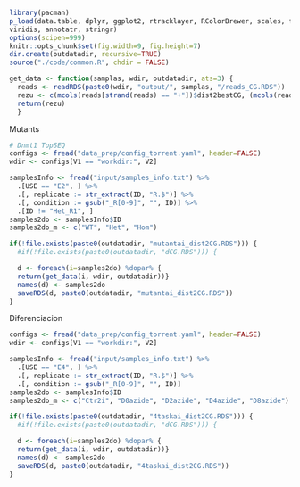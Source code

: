 ```r
library(pacman)
p_load(data.table, dplyr, ggplot2, rtracklayer, RColorBrewer, scales, foreach, 
viridis, annotatr, stringr)
options(scipen=999)
knitr::opts_chunk$set(fig.width=9, fig.height=7)
dir.create(outdatadir, recursive=TRUE)
source("./code/common.R", chdir = FALSE)

get_data <- function(samplas, wdir, outdatadir, ats=3) {
  reads <- readRDS(paste0(wdir, "output/", samplas, "/reads_CG.RDS"))
  rezu <- c(mcols(reads[strand(reads) == "+"])$dist2bestCG, (mcols(reads[strand(reads) == "-"])$dist2bestCG * (-1))) %>% table 
  return(rezu)
  } 
```

###############################################################################
###############################################################################
################### Mutants
###############################################################################
###############################################################################

```r
# Dnmt1 TopSEQ
configs <- fread("data_prep/config_torrent.yaml", header=FALSE) 
wdir <- configs[V1 == "workdir:", V2]

samplesInfo <- fread("input/samples_info.txt") %>% 
  .[USE == "E2", ] %>% 
  .[, replicate := str_extract(ID, "R.$")] %>% 
  .[, condition := gsub("_R[0-9]", "", ID)] %>% 
  .[ID != "Het_R1", ]
samples2do <- samplesInfo$ID
samples2do_m <- c("WT", "Het", "Hom")

if(!file.exists(paste0(outdatadir, "mutantai_dist2CG.RDS"))) {
  #if(!file.exists(paste0(outdatadir, "dCG.RDS"))) {

  d <- foreach(i=samples2do) %dopar% {
  return(get_data(i, wdir, outdatadir))}
  names(d) <- samples2do
  saveRDS(d, paste0(outdatadir, "mutantai_dist2CG.RDS"))
} 
```

###############################################################################
###############################################################################
################### Diferenciacion
###############################################################################
###############################################################################

```r
configs <- fread("data_prep/config_torrent.yaml", header=FALSE) 
wdir <- configs[V1 == "workdir:", V2]

samplesInfo <- fread("input/samples_info.txt") %>% 
  .[USE == "E4", ] %>% 
  .[, replicate := str_extract(ID, "R.$")] %>% 
  .[, condition := gsub("_R[0-9]", "", ID)]
samples2do <- samplesInfo$ID
samples2do_m <- c("Ctr2i", "D0azide", "D2azide", "D4azide", "D8azide")

if(!file.exists(paste0(outdatadir, "4taskai_dist2CG.RDS"))) {
  #if(!file.exists(paste0(outdatadir, "dCG.RDS"))) {

  d <- foreach(i=samples2do) %dopar% {
  return(get_data(i, wdir, outdatadir))}
  names(d) <- samples2do
  saveRDS(d, paste0(outdatadir, "4taskai_dist2CG.RDS"))
} 
```
